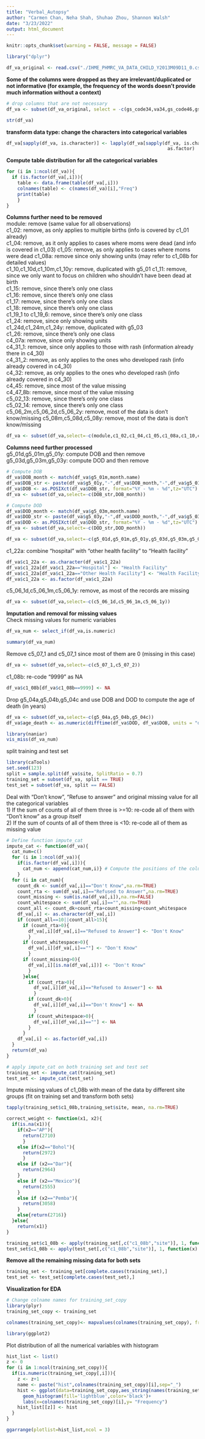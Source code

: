 ```yaml
---
title: "Verbal_Autopsy"
author: "Carmen Chan, Neha Shah, Shuhao Zhou, Shannon Walsh"
date: "3/23/2022"
output: html_document
---
```


```r
knitr::opts_chunk$set(warning = FALSE, message = FALSE) 
```


```r
library("dplyr")
```


```r
df_va_original <- read.csv("./IHME_PHMRC_VA_DATA_CHILD_Y2013M09D11_0.csv")
```


**Some of the columns were dropped as they are irrelevant/duplicated or not informative (for example, the frequency of the words doesn't provide much information without a context)**
```r
# drop columns that are not necessary
df_va <- subset(df_va_original, select = -c(gs_code34,va34,gs_code46,gs_text46,va46,gs_code55,gs_text55,va55,gs_comorbid1,gs_comorbid2,gs_level,g1_01d,g1_01m,g1_01y,g1_05,g1_06d,g1_06m,g1_06y,g1_07a,g1_07b,g1_07c,g1_08,g1_09,g1_10,g2_01,g2_02,g2_03ad,g2_03am,g2_03ay,g2_03bd,g2_03bm,g2_03by,g2_03cd,g2_03cm,g2_03cy,g2_03dd,g2_03dm,g2_03dy,g2_03ed,g2_03em,g2_03ey,g2_03fd,g2_03fm,g2_03fy,g3_01,g4_02,g4_03a,g4_03b,g4_04,g4_05,g5_05,g5_06a,g5_06b,g5_07,g5_08,word_diseas,word_final,word_child,word_condit,word_digest,word_glucos,word_bodi,word_tetanus,word_hand,word_failur,word_reduc,word_son,word_breath,word_look,word_till,word_spot,word_proper,word_medic,word_found,word_girl,word_ray,word_babi,word_privat,word_reason,word_poison,word_bring,word_renal,word_rash,word_healthi,word_interview,word_acquir,word_accid,word_test,word_cough,word_respiratori,word_mother,word_traffic,word_hospit,word_come,word_abdomen,word_abl,word_result,word_pregnanc,word_suffer,word_check,word_pass,word_famili,word_die,word_road,word_colleg,word_dengu,word_doctor,word_drown,word_tumor,word_cardio,word_eat,word_fall,word_examin,word_acidosi,word_fire,word_fit,word_sepsi,word_nilouf,word_happen,word_head,word_headach,word_skin,word_blood,word_home,word_hypertens,word_immedi,word_bad,word_inject,word_left,word_leg,word_daughter,word_malnutrit,word_milk,word_clock,word_anemia,word_nilof,word_complain,word_hour,word_nurs,word_snake,word_pain,word_pneumonia,word_polic,word_provid,word_boy,word_recov,word_malaria,word_asthma,word_explain,word_scan,word_gandhi,word_born,word_lung,word_stomach,word_difficulti,word_weak,word_client,word_time,word_told,word_transfus,word_treat,word_unconsci,word_water,word_loos,word_week,word_stool,word_ill,word_lot,word_jaundic,word_communiti,word_health,word_deliv,word_drink,word_servic,word_fine,word_eye,word_particip,word_money,word_chest,word_increas,word_live,word_expir,word_normal,word_brain,word_stay,word_urin,word_remov,word_admit,word_bite,word_center,word_measl,word_kept,word_especi,word_neck,word_serious,word_due,word_care,word_day,word_pox,word_hiv,word_icu,word_start,word_nose,word_leukemia,word_caus,word_near,word_morn,word_vomit,word_accord,word_gastric,word_receiv,word_coma,word_father,word_clinic,word_emerg,word_month,word_birth,word_treatment,word_sick,word_dehydr,word_prescrib,word_children,word_motion,word_refer,word_ward,word_certif,word_advis,word_hous,word_medicin,word_play,word_heart,word_diarrhea,word_baby,word_mouth,word_sever,word_shock,word_dead,word_oper,word_night,word_indraw,word_provinci,word_cancer,word_brought,word_even,word_convuls,word_addit,word_deceas,word_take,word_oxygen,word_infect,word_cold,word_misplac,word_swell,word_respond,word_transfer,word_thank,word_cri,word_sudden,word_continu,word_sent,word_stop,word_get,word_fever,word_notic,word_hole,word_kidney,word_bluish,word_yellow,word_injuri,word_pulmonari,c6_11,c6_12,c6_13,c6_14,newid))
```


```r
str(df_va)
```


**transform data type: change the characters into categorical variables**
```r
df_va[sapply(df_va, is.character)] <- lapply(df_va[sapply(df_va, is.character)], 
                                                           as.factor)
```


**Compute table distribution for all the categorical variables**
```r
for (i in 1:ncol(df_va)){
  if (is.factor(df_va[,i])){
    table <- data.frame(table(df_va[,i]))
    colnames(table) <- c(names(df_va)[i],"Freq")
    print(table)
    }
}
```


**Columns further need to be removed**\
module: remove (same value for all observations)\
c1_02: remove, as only applies to multiple births (info is covered by c1_01 already)\
c1_04: remove, as it only applies to cases where moms were dead (and info is covered in c1_03)
c1_05: remove, as only applies to cases where moms were dead
c1_08a: remove since only showing units (may refer to c1_08b for detailed values)\
c1_10,c1_10d,c1_10m,c1_10y: remove, duplicated with g5_01
c1_11: remove, since we only want to focus on children who shouldn't have been dead at birth\
c1_15: remove, since there's only one class\
c1_16: remove, since there's only one class\
c1_17: remove, since there's only one class\
c1_18: remove, since there's only one class\
c1_19_1 to c1_19_6: remove, since there's only one class\
c1_24: remove, since only showing units\
c1_24d,c1_24m,c1_24y: remove, duplicated with g5_03\
c1_26: remove, since there's only one class\
c4_07a: remove, since only showing units\
c4_31_1: remove, since only applies to those with rash (information already there in c4_30)\
c4_31_2: remove, as only applies to the ones who developed rash (info already covered in c4_30)\
c4_32: remove, as only applies to the ones who developed rash (info already covered in c4_30)\
c4_45: remove, since most of the value missing\
c4_47_8b: remove, since most of the value missing\
c5_02_13: remove, since there's only one class\
c5_02_14: remove, since there's only one class
c5_06_2m,c5_06_2d,c5_06_2y: remove, most of the data is don't know/missing
c5_08m,c5_08d,c5_08y: remove, most of the data is don't know/missing

```r
df_va <- subset(df_va,select=-c(module,c1_02,c1_04,c1_05,c1_08a,c1_10,c1_10d,c1_10m,c1_10y,c1_11,c1_15,c1_16,c1_17,c1_18,c1_19_1,c1_19_2,c1_19_3,c1_19_4a,c1_19_4b,c1_19_5,c1_19_6,c1_24,c1_24d,c1_24m,c1_24y,c1_26,c4_07a,c4_31_1,c4_31_2,c4_32,c4_45,c4_47_8b,c5_02_13,c5_02_14,c5_06_2m,c5_06_2d,c5_06_2y,c5_08m,c5_08d,c5_08y))
```


**Columns need further processed**\
g5_01d,g5_01m,g5_01y: compute DOB and then remove\
g5_03d,g5_03m,g5_03y: compute DOD and then remove
```r
# Compute DOB
df_va$DOB_month <- match(df_va$g5_01m,month.name)
df_va$DOB_str <- paste(df_va$g5_01y,"-",df_va$DOB_month,"-",df_va$g5_01d)
df_va$DOB <- as.POSIXct(df_va$DOB_str, format="%Y - %m - %d",tz="UTC")
df_va <- subset(df_va,select=-c(DOB_str,DOB_month))
```

```r
# Compute DOD
df_va$DOD_month <- match(df_va$g5_03m,month.name)
df_va$DOD_str <- paste(df_va$g5_03y,"-",df_va$DOD_month,"-",df_va$g5_03d)
df_va$DOD <- as.POSIXct(df_va$DOD_str, format="%Y - %m - %d",tz="UTC")
df_va <- subset(df_va,select=-c(DOD_str,DOD_month))
```

```r
df_va <- subset(df_va,select=-c(g5_01d,g5_01m,g5_01y,g5_03d,g5_03m,g5_03y))
```


c1_22a: combine "hospital" with "other health facility" to "Health facility"
```r
df_va$c1_22a <- as.character(df_va$c1_22a)
df_va$c1_22a[df_va$c1_22a=="Hospital"] <- "Health Facility"
df_va$c1_22a[df_va$c1_22a=="Other Health Facility"] <- "Health Facility"
df_va$c1_22a <- as.factor(df_va$c1_22a)
```


c5_06_1d,c5_06_1m,c5_06_1y: remove, as most of the records are missing
```r
df_va <- subset(df_va,select=-c(c5_06_1d,c5_06_1m,c5_06_1y))
```


**Imputation and removal for missing values**\
Check missing values for numeric variables
```r
df_va_num <- select_if(df_va,is.numeric)
```


```r
summary(df_va_num)
```


Remove c5_07_1 and c5_07_1 since most of them are 0 (missing in this case)
```r
df_va <- subset(df_va,select=-c(c5_07_1,c5_07_2))
```


c1_08b: re-code "9999" as NA
```r
df_va$c1_08b[df_va$c1_08b==9999] <- NA
```


Drop g5_04a,g5_04b,g5_04c and use DOB and DOD to compute the age of death (in years)
```r
df_va <- subset(df_va,select=-c(g5_04a,g5_04b,g5_04c))
df_va$age_death <- as.numeric(difftime(df_va$DOD, df_va$DOB, units = "days"))/365
```


```r
library(naniar)
vis_miss(df_va_num)
```

split training and test set
```r
library(caTools)
set.seed(123)
split = sample.split(df_va$site, SplitRatio = 0.7)
training_set = subset(df_va, split == TRUE)
test_set = subset(df_va, split == FALSE)
```


Deal with "Don't know", "Refuse to answer" and original missing value for all the categorical variables\
1) If the sum of counts of all of them three is >=10: re-code all of them with "Don't know" as a group itself\
2) If the sum of counts of all of them three is <10: re-code all of them as missing value
```r
# Define function impute_cat
impute_cat <- function(df_va){
  cat_num=c()
  for (i in 1:ncol(df_va)){
    if(is.factor(df_va[,i])){
      cat_num <- append(cat_num,i)} # Compute the positions of the columns where the variable is categorical
    }
  for (i in cat_num){
    count_dk <- sum(df_va[,i]=="Don't Know",na.rm=TRUE)
    count_rta <- sum(df_va[,i]=="Refused to Answer",na.rm=TRUE)
    count_missing <- sum(is.na(df_va[,i]),na.rm=FALSE)
    count_whitespace <- sum(df_va[,i]=="",na.rm=TRUE)
    count_all <- count_dk+count_rta+count_missing+count_whitespace
    df_va[,i] <- as.character(df_va[,i])
    if (count_all==10||count_all>15){
      if (count_rta>0){
        df_va[,i][df_va[,i]=="Refused to Answer"] <- "Don't Know"
        }
      if (count_whitespace>0){
        df_va[,i][df_va[,i]==""] <- "Don't Know"
        }
      if (count_missing>0){
        df_va[,i][is.na(df_va[,i])] <- "Don't Know"
        }
      }else{
        if (count_rta>0){
          df_va[,i][df_va[,i]=="Refused to Answer"] <- NA
          }
        if (count_dk>0){
          df_va[,i][df_va[,i]=="Don't Know"] <- NA
          }
        if (count_whitespace>0){
          df_va[,i][df_va[,i]==""] <- NA
        }
      }
    df_va[,i] <- as.factor(df_va[,i])
  }
  return(df_va)
}

```


```r
# apply impute_cat on both training set and test set
training_set <- impute_cat(training_set)
test_set <- impute_cat(test_set)
```


Impute missing values of c1_08b with mean of the data by different site groups (fit on training set and transform both sets)
```r
tapply(training_set$c1_08b,training_set$site, mean, na.rm=TRUE)
```

```r
correct_weight <- function(x1, x2){
  if(is.na(x1)){
    if(x2=="AP"){
      return(2710)
      }
    else if(x2=="Bohol"){
      return(2972)
      }
    else if (x2=="Dar"){
      return(2964)
    }
    else if (x2=="Mexico"){
      return(2555)
    }
    else if (x2=="Pemba"){
      return(3058)
    }
    else{return(2716)}
  }else{
    return(x1)}
}
```

```r
training_set$c1_08b <- apply(training_set[,c("c1_08b","site")], 1, function(x) correct_weight(x[1],x[2]))
test_set$c1_08b <- apply(test_set[,c("c1_08b","site")], 1, function(x) correct_weight(x[1],x[2]))
```


**Remove all the remaining missing data for both sets**
```r
training_set <- training_set[complete.cases(training_set),]
test_set <- test_set[complete.cases(test_set),]
```


**Visualization for EDA**
```r
# Change colname names for training_set_copy
library(plyr)
training_set_copy <- training_set
```


```r
colnames(training_set_copy)<- mapvalues(colnames(training_set_copy), from=c("g4_06","g4_07","g4_08"), to=c("num_people_live_at_address","num_rooms_in_household","separate_room_for_cooking"))
```


```r
library(ggplot2)
```


Plot distribution of all the numerical variables with histogram
```r
hist_list <- list()
z <- 0
for (i in 1:ncol(training_set_copy)){
  if(is.numeric(training_set_copy[,i])){
    z <- z+1
    name <- paste("hist",colnames(training_set_copy)[i],sep="_")
    hist <- ggplot(data=training_set_copy,aes_string(names(training_set_copy)[i]))+
      geom_histogram(fill='lightblue',color='black')+
      labs(x=colnames(training_set_copy)[i],y= "Frequency")
    hist_list[[z]] <- hist
  }
}
```


```r
ggarrange(plotlist=hist_list,ncol = 3)
```



